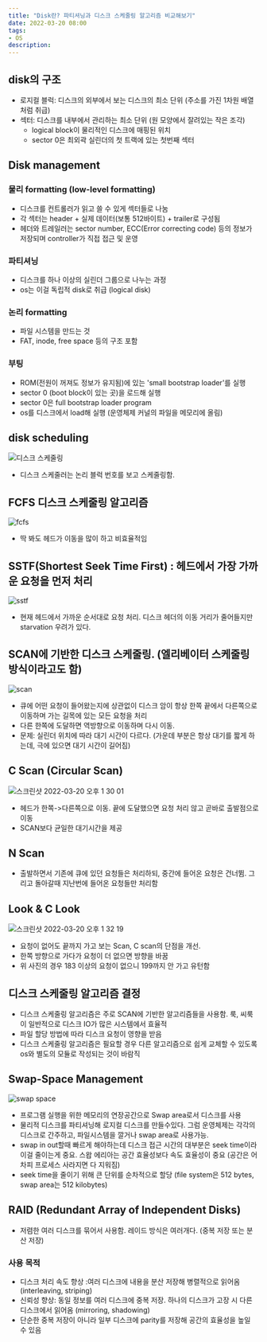 ```yaml
---
title: "Disk란? 파티셔닝과 디스크 스케줄링 알고리즘 비교해보기"
date: 2022-03-20 08:00
tags:
- OS
description: 
---
```


## disk의 구조

- 로지컬 블럭: 디스크의 외부에서 보는 디스크의 최소 단위 (주소를 가진 1차원 배열처럼 취급)
- 섹터: 디스크를 내부에서 관리하는 최소 단위 (원 모양에서 잘려있는 작은 조각)
  - logical block이 물리적인 디스크에 매핑된 위치
  - sector 0은 최외곽 실린더의 첫 트랙에 있는 첫번째 섹터

## Disk management

### 물리 formatting (low-level formatting)

- 디스크를 컨트롤러가 읽고 쓸 수 있게 섹터들로 나눔
- 각 섹터는 header + 실제 데이터(보통 512바이트) + trailer로 구성됨
- 헤더와 트레일러는 sector number, ECC(Error correcting code) 등의 정보가 저장되며 controller가 직접 접근 및 운영

### 파티셔닝

- 디스크를 하나 이상의 실린더 그룹으로 나누는 과정
- os는 이걸 독립적 disk로 취급 (logical disk)

### 논리 formatting

- 파일 시스템을 만드는 것
- FAT, inode, free space 등의 구조 포함

### 부팅

- ROM(전원이 꺼져도 정보가 유지됨)에 있는 'small bootstrap loader'를 실행
- sector 0 (boot block이 있는 곳)을 로드해 실행
- sector 0은 full bootstrap loader program
- os를 디스크에서 load해 실행 (운영체제 커널의 파일을 메모리에 올림)

## disk scheduling

![디스크 스케줄링](https://user-images.githubusercontent.com/50111853/159148036-c372d5a1-4e93-49bb-83b9-56b666e17eb5.png)

- 디스크 스케줄러는 논리 블럭 번호를 보고 스케줄링함.

## FCFS 디스크 스케줄링 알고리즘

![fcfs](https://user-images.githubusercontent.com/50111853/159148126-67014b53-b456-4cae-965d-319f3d59f4a4.png)

- 딱 봐도 헤드가 이동을 많이 하고 비효율적임

## SSTF(Shortest Seek Time First) : 헤드에서 가장 가까운 요청을 먼저 처리

![sstf](https://user-images.githubusercontent.com/50111853/159148152-ae0d187a-24b5-40a2-9afd-21037beca46a.png)

- 현재 헤드에서 가까운 순서대로 요청 처리. 디스크 헤더의 이동 거리가 줄어들지만 starvation 우려가 있다.

## SCAN에 기반한 디스크 스케줄링. (엘리베이터 스케줄링 방식이라고도 함)

![scan](https://user-images.githubusercontent.com/50111853/159148209-6229b149-51f2-46ac-8f0b-d31673125e01.png)

- 큐에 어떤 요청이 들어왔는지에 상관없이 디스크 암이 항상 한쪽 끝에서 다른쪽으로 이동하며 가는 길목에 있는 모든 요청을 처리
- 다른 한쪽에 도달하면 역방향으로 이동하며 다시 이동.
- 문제: 실린더 위치에 따라 대기 시간이 다르다. (가운데 부분은 항상 대기를 짧게 하는데, 극에 있으면 대기 시간이 길어짐)

## C Scan (Circular Scan)

![스크린샷 2022-03-20 오후 1 30 01](https://user-images.githubusercontent.com/50111853/159148224-f807cbe2-c942-41a4-8202-c1076afd4e77.png)

- 헤드가 한쪽->다른쪽으로 이동. 끝에 도달했으면 요청 처리 않고 곧바로 출발점으로 이동
- SCAN보다 균일한 대기시간을 제공

## N Scan

- 출발하면서 기존에 큐에 있던 요청들은 처리하되, 중간에 들어온 요청은 건너뜀. 그리고 돌아갈때 지난번에 들어온 요청들만 처리함

## Look & C Look

![스크린샷 2022-03-20 오후 1 32 19](https://user-images.githubusercontent.com/50111853/159148289-64d182aa-7f29-47c1-b2e9-6d91e269f42e.png)

- 요청이 없어도 끝까지 가고 보는 Scan, C scan의 단점을 개선.
- 한쪽 방향으로 가다가 요청이 더 없으면 방향을 바꿈
- 위 사진의 경우 183 이상의 요청이 없으니 199까지 안 가고 유턴함

## 디스크 스케줄링 알고리즘 결정

- 디스크 스케줄링 알고리즘은 주로 SCAN에 기반한 알고리즘들을 사용함. 룩, 씨룩이 일반적으로 디스크 IO가 많은 시스템에서 효율적
- 파일 할당 방법에 따라 디스크 요청이 영향을 받음
- 디스크 스케줄링 알고리즘은 필요할 경우 다른 알고리즘으로 쉽게 교체할 수 있도록 os와 별도의 모듈로 작성되는 것이 바람직

## Swap-Space Management

![swap space](https://user-images.githubusercontent.com/50111853/159148421-51e543d6-8155-40d1-abcf-156941ffb872.png)

- 프로그램 실행을 위한 메모리의 연장공간으로 Swap area로서 디스크를 사용
- 물리적 디스크를 파티셔닝해 로지컬 디스크를 만들수있다. 그럼 운영체제는 각각의 디스크로 간주하고, 파일시스템을 깔거나 swap area로 사용가능.
- swap in out할때 빠르게 해야하는데 디스크 접근 시간의 대부분은 seek time이라 이걸 줄이는게 중요. 스왑 에리아는 공간 효율성보다 속도 효율성이 중요 (공간은 어차피 프로세스 사라지면 다 지워짐)
- seek time을 줄이기 위해 큰 단위를 순차적으로 할당 (file system은 512 bytes, swap area는 512 kilobytes)

## RAID (Redundant Array of Independent Disks)

- 저렴한 여러 디스크를 묶어서 사용함. 레이드 방식은 여러개다. (중복 저장 또는 분산 저장)

### 사용 목적

- 디스크 처리 속도 향상 :여러 디스크에 내용을 분산 저장해 병렬적으로 읽어옴 (interleaving, striping)
- 신뢰성 향상: 동일 정보를 여러 디스크에 중복 저장. 하나의 디스크가 고장 시 다른 디스크에서 읽어옴 (mirroring, shadowing)
- 단순한 중복 저장이 아니라 일부 디스크에 parity를 저장해 공간의 효율성을 높일 수 있음
